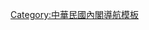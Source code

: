 {{Navbox
|name    = 吳敦義內閣
|title   = [[吳敦義內閣]]（2009年9月10日 – 2012年2月6日）
|state   = collapsed

|group1  = [[行政院院長]]
|list1   = [[吳敦義]]（2009年9月10日 – 2012年2月6日）

|group2  = [[行政院副院長]]
|list2   = [[朱立倫]]（2009年9月10日 – 2010年5月17日）{{to}}[[陳冲 (臺灣)|陳-{冲}-]] （2010年5月17日 – 2012年2月6日 ）

|group3  = [[行政院秘書長]]
|list3   = [[林中森]]（2009年9月10日 – 2012年2月6日）

|list10   = {{Navbox subgroup|
|state   = plain
|title   = 八部二會
|group1  = [[中華民國內政部|內政部]]部長
|list1   = [[江宜樺]]（2009年9月10日 – 2012年2月6日）

|group2  = [[外交部]]部長
|list2   = [[楊進添]]（2009年9月10日 – 2012年9月25日）

|group3  = [[中華民國國防部|國防部]]部長
|list3   = [[高華柱]]（2009年9月10日 – 2013年7月31日）

|group4  = [[財政部]]部長
|list4   = [[李述德]]（2008年5月20日 – 2012年2月6日）

|group5  = [[中華民國教育部|教育部]]部長
|list5   = [[吳清基]]（2009年9月10日 – 2012年2月6日）

|group6  = [[中華民國法務部|法務部]]部長
|list6   = [[王清峰]]（2008年5月20日 – 2010年3月11日）{{to}}[[黃世銘]] (代理)（2010年3月12日 – 2010年3月21日）{{to}}[[曾勇夫]]（2010年3月22日 – ）

|group7  = [[中華民國經濟部|經濟部]]部長
|list7   = [[施顏祥]]（2009年9月10日 – 2013年2月17日）

|group8  = [[中華民國交通部|交通部]]部長
|list8   = [[毛治國]]（2008年5月20日 – 2013年2月17日）

|group9  = [[蒙藏委員會]]委員長
|list9   = [[高思博]]（2008年5月20日 – 2011年2月9日）{{to}}[[羅瑩雪]]（2011年2月9日 –2013年9月29日 ）

|group10 = [[僑務委員會]]委員長
|list10  = [[吳英毅]]（2008年5月20日 – 2013年7月31日）

}}

|list11   = {{Navbox subgroup
|state   = plain
|title   = 署及其他附屬機構

|group3  = 行政院衛生署署長
|list3   = [[楊志良]]（2009年8月6日 – 2011年2月9日）{{to}}[[邱文達]]（2011年2月9日 – 2013年7月22日）

|group4  = [[行政院環境保護署]]署長
|list4   = [[沈世宏]]（2008年5月20日 –2014年3月2日 ）

|group5  = [[行政院海岸巡防署]]署長
|list5   = [[王進旺]]（2008年5月20日 –2014年12月7日 ）

|group6  = [[行政院經濟建設委員會]]主任委員
|list6   = [[蔡勳雄]]（2009年9月10日 – 2010年5月20日）{{to}}[[劉憶如]]（2010年5月20日 – 2012年2月6日）

|group7  = [[行政院大陸委員會]]主任委員
|list7   = [[賴幸媛]]（2008年5月20日 – 2012年9月28日）

|group8  = [[行政院國軍退除役官兵輔導委員會]]主任委員
|list8   = [[曾金陵]]（2009年9月10日 – 2013年7月31日）

|group9  = 行政院青年輔導委員會主任委員
|list9   = [[王昱婷]]（2008年5月20日 – 2011年2月9日）{{to}}[[李允傑]]（2011年2月9日 – 2012年2月6日）

|group10  = [[行政院原子能委員會]]主任委員
|list10   = [[蔡春鴻]]（2008年5月20日 – 2016年1月31日）

|group11  = [[行政院國家科學委員會]]主任委員
|list11   = [[李羅權]]（2008年5月20日 – 2012年2月6日）

|group12  = [[行政院研究發展考核委員會]]主任委員
|list12   = [[宋餘俠]]（2009年9月10日 – 2009年9月29日，副主委代理）{{to}}[[朱景鵬]]（2009年9月30日 – 2012年7月10日）

|group13  = [[行政院農業委員會]]主任委員
|list13   = [[陳武雄 (農業專家)|陳武雄]]（2008年5月20日 – 2012年2月6日）

|group14  = 行政院文化建設委員會主任委員
|list14   = [[黃碧端]]（2008年5月20日 – 2009年11月16日）{{to}}[[盛治仁]]（2009年11月16日 – 2011年11月28日﹞{{to}}[[曾志朗]]（2011年11月28日 –2012年2月6日）

|group15  = [[行政院勞工委員會]]主任委員
|list15   = [[王如玄]]（2008年5月20日 – 2012年9月30日）

|group16  = 行政院體育委員會主任委員
|list16   = [[戴遐齡]]（2008年5月20日 – 2012年12月31日）

|group17  = 行政院[[客家委員會]]主任委員
|list17   = [[黃玉振]]（2008年5月20日 –2014年7月7日 ）

|group18  = [[行政院原住民族委員會]]主任委員
|list18   = [[孫大川]]（2009年9月10日 – 2013年7月31日）

|group19  = 行政院[[金融監督管理委員會]]主任委員
|list19   = [[陳冲 (臺灣)|陳-{冲}-]]（2008年11月28日 – 2010年5月17日）｜[[陳裕璋]]（2010年5月17日 – 2013年7月31日）
 
}}

|list12   = {{Navbox subgroup

|group3  = 行政院[[公平交易委員會 (中華民國)|公平交易委員會]]主任委員
|list3   = [[吳秀明]]（2010年2月1日 – ；任期制的獨立機關，不受內閣改組影響）

|group4  = [[行政院公共工程委員會]]主任委員
|list4   = [[范良銹]]（2008年5月20日 – 2011年3月31日，政務委員兼任）{{to}}[[李鴻源]]（2011年4月1日 – 2012年2月6日）

|group6  = [[中央選舉委員會 (中華民國)|中央選舉委員會]]主任委員 
|list6   = [[賴浩敏]]（2009年11月4日 – 2010年10月12日）{{to}}[[張博雅]]（2010年11月12日 – ）

|group7  = 行政院飛航安全委員會主任委員
|list7   = [[吳靜雄]]（2005年8月12日 – 2010年5月24日）{{to}}[[張有恆]]（2010年5月25日 – 2012年5月19日）

|group8  = [[北美事務協調委員會]]主任委員
|list8   = [[朱文祥 (外交官)|朱文祥]]（代理，2008年5月20日 – 2009年5月12日）{{to}}[[邵玉銘]]（2009年5月13日 – 2012年5月20日）

|group9  = [[國家通訊傳播委員會]]主任委員
|list9   = [[彭芸]]（2008年8月1日 – 2010年8月10日）{{to}}[[蘇蘅]]（2010年8月11日 – ；任期制的獨立機關，不受內閣改組影響）

|group10  = [[行政院新聞局]]局長兼行政院發言人
|list10   = [[蘇俊賓]]（2008年12月31日 – 2010年2月24日）{{to}}[[江啟臣]]（2010年2月24日 – 2011年5月1日 ）{{to}}[[楊永明]]（2011年5月2日 – 2012年5月19日）

|group11  = 行政院主計處主計長
|list11   = [[石素梅]]（2008年5月20日 –2016年5月20日 ）

|group12  = 行政院人事行政局局長
|list12   = [[吳泰成]]（2009年9月10日 – 2012年3月25日）

|group13  = [[中央銀行 (中華民國)|中央銀行]]總裁
|list13   = [[彭淮南]]（1998年2月25日 –2018年2月25日 ）（任期制的獨立機關，不受內閣改組影響）

|group14  = [[國立故宮博物院]]院長
|list14   = [[周功鑫]]（2008年5月20日 – 2012年7月29日）

|group15  = [[臺灣省政府]]主席
|list15   = [[張進福]]（2009年9月10日 – 2010年2月24日，政務委員兼任）{{to}}[[林政則]]（2010年2月24日 – ，政務委員兼任）

|group16  = [[福建省 (中華民國)|福建省政府]]主席
|list16   = [[薛承泰]]（2009年9月10日 – 2013年2月18日，政務委員兼任）

|group17  = [[行政院中部聯合服務中心]]主任
|list17   = [[林政則]]（2010年2月25日 – ，政務委員兼任）

|group18  = [[行政院南部聯合服務中心]]主任
|list18   = [[林政則]]（2010年2月25日 – 2012年9月13日，政務委員兼任）

|group19  = [[行政院東部聯合服務中心]]主任
|list19   = [[林政則]]（2010年2月25日 – 2012年9月4日，政務委員兼任）

}}
|list13   = {{Navbox subgroup
|state   = plain
|title   = 不管部會之政務委員

|list2 = '''[[蔡勳雄]]'''（2008年5月20日 – 2010年2月24日）
|list4 = '''[[張進福]]'''（2008年5月20日 – 2012年5月20日）
|list6 = '''[[范良銹]]'''（2008年5月20日 – 2011年4月1日）
|list8 = '''[[曾志朗]]'''（2008年5月20日 – 2012年2月6日）
|list10 = '''[[高思博]]'''（2008年5月20日 – 2011年2月9日）
|list12 = '''[[薛承泰]]'''（2009年2月16日 – 2013年2月16日）
|list14 = [[梁啟源]]（2009年10月1日 – 2011年3月1日）
|list16 = [[尹啟銘]]（2009年11月16日 – 2011年11月28日）
|list18 = [[林政則]]（2010年2月24日 – ）
|list20 = [[羅瑩雪]]（2011年2月9日 – ）
|list22 = [[朱敬一]]（2011年3月1日 – 2012年2月6日）
|list24 = [[李鴻源]]（2011年4月1日 – 2012年2月6日）
}}

*粗體為[[劉兆玄內閣]]續任者

}}<noinclude>
[[Category:中華民國內閣導航模板]]
</noinclude>